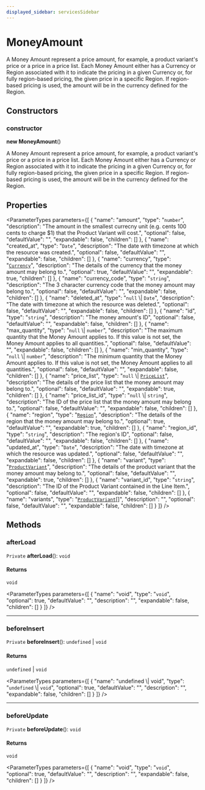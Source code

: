 ```yaml
---
displayed_sidebar: servicesSidebar
---
```



# MoneyAmount

A Money Amount represent a price amount, for example, a product variant's price or a price in a price list. Each Money Amount either has a Currency or Region associated with it to indicate the pricing in a given Currency or, for fully region-based pricing, the given price in a specific Region. If region-based pricing is used, the amount will be in the currency defined for the Region.

## Constructors

### constructor

**new MoneyAmount**()

A Money Amount represent a price amount, for example, a product variant's price or a price in a price list. Each Money Amount either has a Currency or Region associated with it to indicate the pricing in a given Currency or, for fully region-based pricing, the given price in a specific Region. If region-based pricing is used, the amount will be in the currency defined for the Region.

## Properties

<ParameterTypes parameters={[
  {
    "name": "amount",
    "type": "`number`",
    "description": "The amount in the smallest currecny unit (e.g. cents 100 cents to charge $1) that the Product Variant will cost.",
    "optional": false,
    "defaultValue": "",
    "expandable": false,
    "children": []
  },
  {
    "name": "created_at",
    "type": "`Date`",
    "description": "The date with timezone at which the resource was created.",
    "optional": false,
    "defaultValue": "",
    "expandable": false,
    "children": []
  },
  {
    "name": "currency",
    "type": "[`Currency`](Currency.mdx)",
    "description": "The details of the currency that the money amount may belong to.",
    "optional": true,
    "defaultValue": "",
    "expandable": true,
    "children": []
  },
  {
    "name": "currency_code",
    "type": "`string`",
    "description": "The 3 character currency code that the money amount may belong to.",
    "optional": false,
    "defaultValue": "",
    "expandable": false,
    "children": []
  },
  {
    "name": "deleted_at",
    "type": "``null`` \\| `Date`",
    "description": "The date with timezone at which the resource was deleted.",
    "optional": false,
    "defaultValue": "",
    "expandable": false,
    "children": []
  },
  {
    "name": "id",
    "type": "`string`",
    "description": "The money amount's ID",
    "optional": false,
    "defaultValue": "",
    "expandable": false,
    "children": []
  },
  {
    "name": "max_quantity",
    "type": "``null`` \\| `number`",
    "description": "The maximum quantity that the Money Amount applies to. If this value is not set, the Money Amount applies to all quantities.",
    "optional": false,
    "defaultValue": "",
    "expandable": false,
    "children": []
  },
  {
    "name": "min_quantity",
    "type": "``null`` \\| `number`",
    "description": "The minimum quantity that the Money Amount applies to. If this value is not set, the Money Amount applies to all quantities.",
    "optional": false,
    "defaultValue": "",
    "expandable": false,
    "children": []
  },
  {
    "name": "price_list",
    "type": "``null`` \\| [`PriceList`](PriceList.mdx)",
    "description": "The details of the price list that the money amount may belong to.",
    "optional": false,
    "defaultValue": "",
    "expandable": true,
    "children": []
  },
  {
    "name": "price_list_id",
    "type": "``null`` \\| `string`",
    "description": "The ID of the price list that the money amount may belong to.",
    "optional": false,
    "defaultValue": "",
    "expandable": false,
    "children": []
  },
  {
    "name": "region",
    "type": "[`Region`](Region.mdx)",
    "description": "The details of the region that the money amount may belong to.",
    "optional": true,
    "defaultValue": "",
    "expandable": true,
    "children": []
  },
  {
    "name": "region_id",
    "type": "`string`",
    "description": "The region's ID",
    "optional": false,
    "defaultValue": "",
    "expandable": false,
    "children": []
  },
  {
    "name": "updated_at",
    "type": "`Date`",
    "description": "The date with timezone at which the resource was updated.",
    "optional": false,
    "defaultValue": "",
    "expandable": false,
    "children": []
  },
  {
    "name": "variant",
    "type": "[`ProductVariant`](ProductVariant.mdx)",
    "description": "The details of the product variant that the money amount may belong to.",
    "optional": false,
    "defaultValue": "",
    "expandable": true,
    "children": []
  },
  {
    "name": "variant_id",
    "type": "`string`",
    "description": "The ID of the Product Variant contained in the Line Item.",
    "optional": false,
    "defaultValue": "",
    "expandable": false,
    "children": []
  },
  {
    "name": "variants",
    "type": "[`ProductVariant`](ProductVariant.mdx)[]",
    "description": "",
    "optional": false,
    "defaultValue": "",
    "expandable": false,
    "children": []
  }
]} />

## Methods

### afterLoad

`Private` **afterLoad**(): `void`

#### Returns

`void`

<ParameterTypes parameters={[
  {
    "name": "void",
    "type": "`void`",
    "optional": true,
    "defaultValue": "",
    "description": "",
    "expandable": false,
    "children": []
  }
]} />

___

### beforeInsert

`Private` **beforeInsert**(): `undefined` \| `void`

#### Returns

`undefined` \| `void`

<ParameterTypes parameters={[
  {
    "name": "undefined \\| void",
    "type": "`undefined` \\| `void`",
    "optional": true,
    "defaultValue": "",
    "description": "",
    "expandable": false,
    "children": []
  }
]} />

___

### beforeUpdate

`Private` **beforeUpdate**(): `void`

#### Returns

`void`

<ParameterTypes parameters={[
  {
    "name": "void",
    "type": "`void`",
    "optional": true,
    "defaultValue": "",
    "description": "",
    "expandable": false,
    "children": []
  }
]} />
